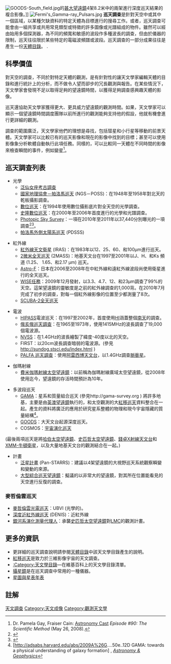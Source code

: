 [[File:GOODS-South_field.jpg|thumb]]的[[甚大望遠鏡|甚大望遠鏡]]4架8.2米中的兩架進行深度巡天結果的複合影像。]]
[[Image:Fermi's_Gamma-ray_Pulsars.jpg|thumb]]
'''巡天調查'''是針對天空中或其中一個區域，以某種欠缺資料的特定天體為目標進行的搜尋工作。或者，巡天調查可能會由一組共享或共用常見類型或特徵的許多圖像或光譜組成的物件。雖然可以經由始用多個探測器，為不同的頻寬和敏感的波段作多種波長的調查，但由於儀器的限制，巡天往往限於某些特定的電磁波頻譜或波段{{Citation needed|date=July 2011}}。巡天調查的一部分成果往往是產生一份[[天體目錄|天體目錄]]。
.

== 科學價值 ==
對天空的調查，不同於對特定天體的觀測，是有針對性的讓天文學家編輯天體的目錄和進行統計上的分析，而不做令人望而卻步的冗長觀測與報告。在某些情況下，天文學家會發現不足以取得足夠的望遠鏡時間，以獲得足夠調查感興趣天體的影像。

巡天還協助天文學家獲得更大、更具威力望遠鏡的觀測時間。如果，天文學家可以顯示一個望遠鏡時間調度團隊以前所進行的觀測能夠支持他的假設，他就有機會進行更詳細的觀測。

調查的範圍廣泛，天文學家他們的理想是尋找，包括彗星和小行星等移動的前景天體。天文學家可以比較已有的巡天影像和現在的影像中找到的目標；甚至可以使用影像象分析軟體自動執行此項任務。同樣的，可以比較同一天體在不同時間的影像來檢查瞬間的事件，例如變星<ref>Dr. Pamela Gay, Fraiser Cain: [[Astronomy_Cast|Astronomy Cast]] ''Episode #90: The Scientific Method'' (May 26, 2008). <!--accessed: 12/16/09--></ref>。

== 巡天調查列表 ==
*光學
**[[泛仙女座考古調查|泛仙女座考古調查]]
**[[國家地理協會－帕洛馬巡天|國家地理協會－帕洛馬巡天]] (NGS－POSS)：在1948年至1958年對北天的乾板攝影調查。
**[[數位巡天|數位巡天]]：在1994年使用數位攝影底片對全天空的光學調查。
**[[史隆數位巡天|史隆數位巡天]]：在2000年至2006年首度進行的光學和光譜調查。
**[[Photopic_Sky_Survey|Photopic Sky Survey]]：一項在2010年至2011年以37,440分別曝光的一項調查<ref>{{cite web|last=Risinger|first=Nick|title=Phototopic Sky Survey|url=http://skysurvey.org/|accessdate=12 May 2011|archive-date=2018-07-08|archive-url=https://web.archive.org/web/20180708085553/http://skysurvey.org/|dead-url=no}}</ref><ref>{{cite news|last=Associated Press|title=Amateur Photographer Links 37,000 Pics in Night-Sky Panorama|url=http://www.foxnews.com/scitech/2011/05/12/amateur-photographer-links-37000-pics-night-sky-panorama/|accessdate=13 May 2011|work=Fox News|date=12 May 2011|archive-date=2015-10-01|archive-url=https://web.archive.org/web/20151001191543/http://www.foxnews.com/scitech/2011/05/12/amateur-photographer-links-37000-pics-night-sky-panorama/|dead-url=no}}</ref>。
**[[帕洛馬外側太陽系巡天|帕洛馬外側太陽系巡天]] (PDSSS) 

*紅外線
**[[紅外線天文衛星|紅外線天文衛星]] (IRAS)：在1983年以12、25、60、和100μm進行巡天。
**[[2微米全天巡天|2微米全天巡天]] (2MASS)：地基天文台在1997至2001年以J、H、和Ks 頻道 (1.25、 1.65、和2.17 μm) 巡天。
**[[AKARI|Astro-F]]：日本在2006至2008年在中紅外線和遠紅外線波段尚使用衛星進行的全天巡天。
**[[廣域紅外線巡天探測衛星|WISE任務]]：2009年12月發射，以3.3、4.7、12、和23μm調查了99%的天空。這架望遠鏡的靈敏度是之前的紅外線調查的1,000背。在2010年7月完成了初步的調查，對每一個紅外線影像的位置至少都測量了8次。
** [[SCUBA-2全天巡天|SCUBA-2全天巡天]]

*電波
**[[HIPASS|HIPASS]]電波巡天：在1997至2002年，首度使用[[氫線|HI]]涵蓋整個[[天球|南天]]的調查。
**[[俄亥俄巡天調查|俄亥俄巡天調查]]：在1965至1973年，使用1415MHz的波長調查了19,000個電波源。
** [[NVSS|NVSS]]：在1.4GHz的波長繪製了緯度-40度以北的天空。
** FIRST：以20cm波長調查暗弱的電波源。(參見 http://sundog.stsci.edu/index.html )
** [[PALFA_巡天調查|PALFA 巡天調查]]：使用[[阿雷西博天文台|阿雷西博天文台]]，以1.4GHz調查[[脈衝星|脈衝星]]。

*伽瑪射線
**[[費米伽瑪射線空間望遠鏡|費米伽瑪射線太空望遠鏡]]：以前稱為伽瑪射線廣域太空望遠鏡，從2008年使用迄今，望遠鏡的存活時間預計為10年。

* 多波段巡天
**[[星系和質量組合巡天|GAMA]]：星系和質量組合巡天 (參見http://gama-survey.org {{Wayback|url=http://gama-survey.org/ |date=20171218034139 }}) 將許多地基，主要是由[[英澳望遠鏡|英澳望遠鏡]]執行的，和太空觀測的大[[紅移巡天|紅移巡天]]資料整合在一起。產生的資料將廣泛的應用於研究星系整體的物理和現今宇宙隱藏的質量結構<ref>[http://adsabs.harvard.edu/abs/2009A%26G....50e..12D GAMA: towards a physical understanding of galaxy formation] {{Wayback|url=http://adsabs.harvard.edu/abs/2009A%26G....50e..12D |date=20180825020016 }}, ''[[Astronomy_&_Geophysics|Astronomy & Geophysics]]''</ref>。
**[[大天文台起源深度巡天|GOODS]]：大天文台起源深度巡天。
**COSMOS：[[宇宙演化巡天|宇宙演化巡天]]
(最後兩項巡天是將[[哈伯太空望遠鏡|哈伯太空望遠鏡]]、[[史匹哲太空望遠鏡|史匹哲太空望遠鏡]]、[[錢德拉X射線天文台|錢卓X射線天文台]]和[[XMM-牛頓衛星|XMM-牛頓衛星]]，以及大量地基天文台的觀測結合在一起。)

*計畫
**[[泛星計畫|泛星計畫]] (Pan-STARRS)：建議以4架望遠鏡的大視野巡天系統觀察瞬變和變動的來源。
**[[大型綜合巡天望遠鏡|大型綜合巡天望遠鏡]]：擬議的以非常大的望遠鏡，對其所在位置能看見的天空進行反復的調查。

=== 麥哲倫雲巡天 ===
*[[麥哲倫雲光電巡天|麥哲倫雲光電巡天]]：UBVI (光學的)。
*[[深度近紅外線巡天|深度近紅外線巡天]] (DENIS)：近紅外線
*[[銀河系演化測量代理人|銀河系演化測量代理人]]：承襲[[史匹哲太空望遠鏡|史匹哲太空望遠鏡]]對[[大麥哲倫星系|LMC]]的觀測計畫。

== 更多的資訊 ==
* 更詳細的巡天調查說明請參閱[[天體目錄|天體目錄]]中該天文學目錄產生的說明。
* [[紅移巡天|紅移巡天]]是致力於三維影像宇宙的天文調查。
* [[:Category:天文學目錄|:Category:天文學目錄]]—在維基百科上的天文學目錄清單。
* [[攝星鏡|攝星鏡]]是在巡天調查中常用的一種儀器。
* [[星圖與星表年表|星圖與星表年表]] 

== 註解 ==
<references/>

[[Category:天文調查|]]
[[Category:天文成像|Category:天文成像]]
[[Category:觀測天文學|Category:觀測天文學]]